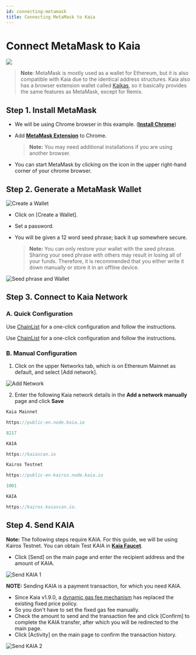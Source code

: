 ```yaml
---
id: connecting-metamask
title: Connecting MetaMask to Kaia
---
```



# Connect MetaMask to Kaia

![](/img/banners/kaia-metamask.png)

> **Note**: MetaMask is mostly used as a wallet for Ethereum, but it is also compatible with Kaia due to the identical address structures. Kaia also has a browser extension wallet called [Kaikas](../tools/wallets/kaikas.md), so it basically provides the same features as MetaMask, except for Remix.

## Step 1. Install MetaMask <a href="#install-metamask" id="install-metamask"></a>

* We will be using Chrome browser in this example. ([**Install Chrome**](https://www.google.com/intl/en_us/chrome/))
*   Add [**MetaMask Extension**](https://chrome.google.com/webstore/detail/metamask/nkbihfbeogaeaoehlefnkodbefgpgknn?hl=en) to Chrome.

    > **Note:** You may need additional installations if you are using another browser.
* You can start MetaMask by clicking on the icon in the upper right-hand corner of your chrome browser.

## Step 2. Generate a MetaMask Wallet <a href="#generate-a-metamask" id="generate-a-metamask"></a>

![Create a Wallet](/img/build/tutorials/new-to-metamask.png)

* Click on \[Create a Wallet].
* Set a password.
*   You will be given a 12 word seed phrase; back it up somewhere secure.

    > **Note:** You can only restore your wallet with the seed phrase. Sharing your seed phrase with others may result in losing all of your funds. Therefore, it is recommended that you either write it down manually or store it in an offline device.

![Seed phrase and Wallet](/img/build/tutorials/metamask-secret-backup.png)

## Step 3. Connect to Kaia Network <a href="#connect-to-kaia-network" id="connect-to-kaia-network"></a>

### A. Quick Configuration

<Tabs>
  <TabItem value="kaia-mainnet" label="Kaia Mainnet">Use <a href="https://chainlist.org/chain/8217">ChainList</a> for a one-click configuration and follow the instructions.</TabItem>

 <TabItem value="kairos-testnet" label="Kairos Testnet">Use <a href="https://chainlist.org/chain/1001">ChainList</a> for a one-click configuration and follow the instructions.</TabItem>
</Tabs>


### B. Manual Configuration

1. Click on the upper Networks tab, which is on Ethereum Mainnet as default, and select \[Add network].

![Add Network](/img/build/tutorials/mm-network-btn.png)


2. Enter the following Kaia network details in the **Add a network manually** page and click **Save**

<Tabs>
  <TabItem value="kaia-mainnet" label="Kaia Mainnet">

```jsx title="Network Name "
Kaia Mainnet
```

```jsx title="New RPC URL "
https://public-en.node.kaia.io
```

```jsx title="Chain ID "
8217
```

```jsx title="Network Symbol "
KAIA
```

```jsx title="Block Explorer URL"
https://kaiascan.io
```

  </TabItem>
  <TabItem value="kairos-testnet" label="Kairos Testnet">

```jsx title="Network Name "
Kairos Testnet
```

```jsx title="New RPC URL "
https://public-en-kairos.node.kaia.io
```

```jsx title="Chain ID "
1001
```

```jsx title="Network Symbol "
KAIA
```

```jsx title="Block Explorer URL"
https://kairos.kaiascan.io.
```

  </TabItem>
</Tabs>

## Step 4. Send KAIA <a href="#send-klay" id="send-klay"></a>

**Note:** The following steps require KAIA. For this guide, we will be using Kairos Testnet. You can obtain Test KAIA in [**Kaia Faucet**](https://faucet.kaia.io).


* Click \[Send] on the main page and enter the recipient address and the amount of KAIA.

![Send KAIA 1](/img/build/tutorials/kairos-metamask-send.png)

**NOTE:** Sending KAIA is a payment transaction, for which you need KAIA.

* Since Kaia v1.9.0, a [dynamic gas fee mechanism](https://medium.com/klaytn/dynamic-gas-fee-pricing-mechanism-1dac83d2689) has replaced the existing fixed price policy.
* So you don't have to set the fixed gas fee manually.
* Check the amount to send and the transaction fee and click \[Confirm] to complete the KAIA transfer, after which you will be redirected to the main page.
* Click \[Activity] on the main page to confirm the transaction history.

![Send KAIA 2](/img/build/tutorials/kairos-metamask-send-ii.png)


